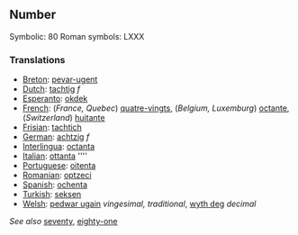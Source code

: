 ==Number==

Symbolic: 80
Roman symbols: LXXX

===Translations===

*[[Breton]]: [[pevar-ugent]]
*[[Dutch]]: [[tachtig]] ''f''
*[[Esperanto]]: [[okdek]]
*[[French]]: (''France, Quebec'') [[quatre-vingts]], (''Belgium, Luxemburg'') [[octante]], (''Switzerland'') [[huitante]]
*[[Frisian]]: [[tachtich]]
*[[German]]: [[achtzig]] ''f''
*[[Interlingua]]: [[octanta]]
*[[Italian]]: [[ottanta]] ''''
*[[Portuguese]]: [[oitenta]]
*[[Romanian]]: [[optzeci]]
*[[Spanish]]: [[ochenta]] '' ''
*[[Turkish]]: [[seksen]]
*[[Welsh]]: [[pedwar ugain]] ''vingesimal, traditional'', [[wyth deg]] ''decimal''


''See also'' [[seventy]], [[eighty-one]]